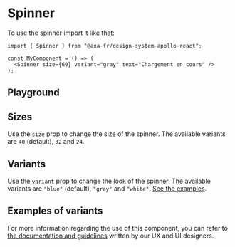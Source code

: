 
<Meta of={SpinnerStories} name="Spinner" />

# Spinner

To use the spinner import it like that:

```tsx
import { Spinner } from "@axa-fr/design-system-apollo-react";

const MyComponent = () => (
  <Spinner size={60} variant="gray" text="Chargement en cours" />
);
```

## Playground

<Canvas of={SpinnerStories.SpinnerStory} />

<Controls of={SpinnerStories.SpinnerStory} />

## Sizes

Use the `size` prop to change the size of the spinner. The available variants are `40` (default), `32` and `24`.

## Variants

Use the `variant` prop to change the look of the spinner. The available variants are `"blue"` (default), `"gray"` and `"white"`. [See the examples](#examples-of-variants).

## Examples of variants

<Canvas of={SpinnerStories.MultiExamples} layout="fullscreen" />

For more information regarding the use of this component, you can refer to [the documentation and guidelines](https://zeroheight.com/54c5bd254/v/latest/p/892d26-spinner/b/44fc87) written by our UX and UI designers.
